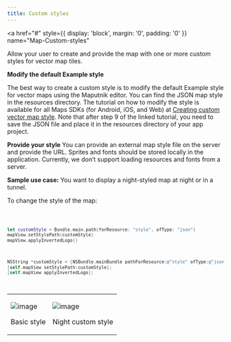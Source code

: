 ```yaml
---
title: Custom styles
---
```


<a
  href="#"
  style={{ display: 'block', margin: '0', padding: '0' }}
  name="Map-Custom-styles"
></a>

Allow your user to create and provide the map with one or more custom styles for vector map tiles.

**Modify the default Example style**

The best way to create a custom style is to modify the default Example style for vector maps using
the Maputnik editor. You can find the JSON map style in the resources directory. The tutorial on how
to modify the style is available for all Maps SDKs (for Android, iOS, and Web)
at [Creating custom vector map style](https://developer.Example.com/maps-sdk-web/tutorials-advanced/creating-custom-vector-map-style). Note that after step 9 of the linked tutorial, you need to save the JSON file and place it in the
resources directory of your app project.

**Provide your style** You can provide an external map style file on the server and provide the URL.
Sprites and fonts should be stored locally in the application. Currently, we don’t support loading
resources and fonts from a server.

**Sample use case:** You want to display a night-styled map at night or in a tunnel.

To change the style of the map:

<Code>

```swift
let customStyle = Bundle.main.path(forResource: "style", ofType: "json")
mapView.setStylePath(customStyle)
mapView.applyInvertedLogo()
```

```objectivec
NSString *customStyle = [NSBundle.mainBundle pathForResource:@"style" ofType:@"json"]
[self.mapView setStylePath:customStyle];
[self.mapView applyInvertedLogo];
```

</Code>

<table>
  <tbody>
    <tr>
      <td>
        <ContentWrapper maxWidth="350px" objectFit="contain">
          <p>
            <img src="../images/custom_styles_basic.png" alt="image" />
          </p>
        </ContentWrapper>
        <p>Basic style</p>
      </td>
      <td>
        <ContentWrapper maxWidth="350px" objectFit="contain">
          <p>
            <img src="../images/custom_styles_night.png" alt="image" />
          </p>
        </ContentWrapper>
        <p>Night custom style</p>
      </td>
    </tr>
  </tbody>
</table>